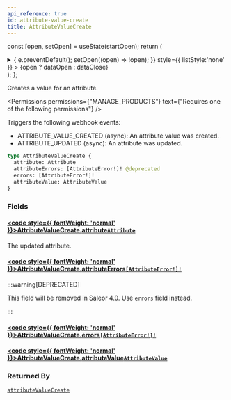 ```yaml
---
api_reference: true
id: attribute-value-create
title: AttributeValueCreate
---
```






const [open, setOpen] = useState(startOpen);
return (
<details {...(open ? { open: true } : {})} className="details" style={{ border:'none', boxShadow:'none', background:'var(--ifm-background-color)' }}>
<summary
onClick={(e) => {
e.preventDefault();
setOpen((open) => !open);
}}
style={{ listStyle:'none' }} >
{open ? dataOpen : dataClose}
</summary>
{open && children}
</details>
);
};

Creates a value for an attribute.


<Permissions permissions={"MANAGE_PRODUCTS"} text={"Requires one of the following permissions"} />


Triggers the following webhook events:

- ATTRIBUTE_VALUE_CREATED (async): An attribute value was created.
- ATTRIBUTE_UPDATED (async): An attribute was updated.

```graphql
type AttributeValueCreate {
  attribute: Attribute
  attributeErrors: [AttributeError!]! @deprecated
  errors: [AttributeError!]!
  attributeValue: AttributeValue
}
```

### Fields

#### [<code style={{ fontWeight: 'normal' }}>AttributeValueCreate.<b>attribute</b></code>](#)<Bullet />[`Attribute`](../../../api-reference/attributes/objects/attribute.mdx) <Badge class="badge badge--secondary" text="object"/> <Badge class="badge badge--secondary" text="attributes"/>

The updated attribute.

#### [<code style={{ fontWeight: 'normal' }}>AttributeValueCreate.<b>attributeErrors</b></code>](#)<Bullet />[`[AttributeError!]!`](../../../api-reference/attributes/objects/attribute-error.mdx) <Badge class="badge badge--deprecated badge--secondary" text="deprecated"/> <Badge class="badge badge--secondary" text="non-null"/> <Badge class="badge badge--secondary" text="object"/> <Badge class="badge badge--secondary" text="attributes"/>

:::warning[DEPRECATED]

This field will be removed in Saleor 4.0. Use `errors` field instead.

:::

#### [<code style={{ fontWeight: 'normal' }}>AttributeValueCreate.<b>errors</b></code>](#)<Bullet />[`[AttributeError!]!`](../../../api-reference/attributes/objects/attribute-error.mdx) <Badge class="badge badge--secondary" text="non-null"/> <Badge class="badge badge--secondary" text="object"/> <Badge class="badge badge--secondary" text="attributes"/>

#### [<code style={{ fontWeight: 'normal' }}>AttributeValueCreate.<b>attributeValue</b></code>](#)<Bullet />[`AttributeValue`](../../../api-reference/attributes/objects/attribute-value.mdx) <Badge class="badge badge--secondary" text="object"/> <Badge class="badge badge--secondary" text="attributes"/>

### Returned By

[`attributeValueCreate`](../../../api-reference/attributes/mutations/attribute-value-create.mdx) <Badge class="badge badge--secondary" text="mutation"/>

